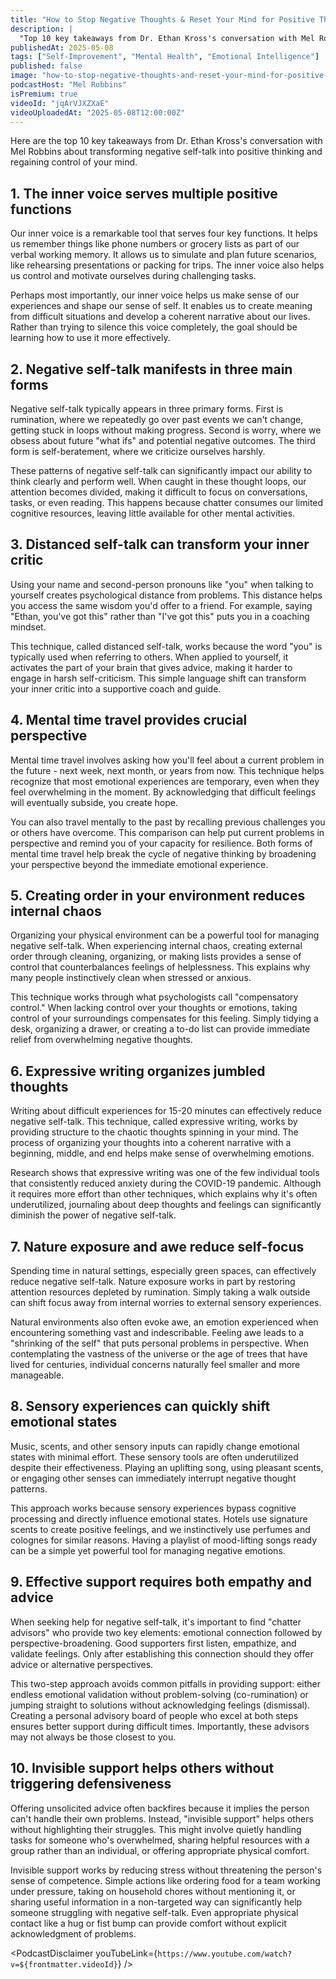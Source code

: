 ```yaml
---
title: "How to Stop Negative Thoughts & Reset Your Mind for Positive Thinking"
description: |
  "Top 10 key takeaways from Dr. Ethan Kross's conversation with Mel Robbins about transforming negative self-talk into positive thinking and regaining control of your mind."
publishedAt: 2025-05-08
tags: ["Self-Improvement", "Mental Health", "Emotional Intelligence"]
published: false
image: "how-to-stop-negative-thoughts-and-reset-your-mind-for-positive-thinking.jpg"
podcastHost: "Mel Robbins"
isPremium: true
videoId: "jqArVJXZXaE"
videoUploadedAt: "2025-05-08T12:00:00Z"
---
```



<PodcastSummaryPageLayout frontmatter={frontmatter}>

Here are the top 10 key takeaways from Dr. Ethan Kross's conversation with Mel Robbins about transforming negative self-talk into positive thinking and regaining control of your mind.

## 1. The inner voice serves multiple positive functions

Our inner voice is a remarkable tool that serves four key functions. It helps us remember things like phone numbers or grocery lists as part of our verbal working memory. It allows us to simulate and plan future scenarios, like rehearsing presentations or packing for trips. The inner voice also helps us control and motivate ourselves during challenging tasks.

Perhaps most importantly, our inner voice helps us make sense of our experiences and shape our sense of self. It enables us to create meaning from difficult situations and develop a coherent narrative about our lives. Rather than trying to silence this voice completely, the goal should be learning how to use it more effectively.

## 2. Negative self-talk manifests in three main forms

Negative self-talk typically appears in three primary forms. First is rumination, where we repeatedly go over past events we can't change, getting stuck in loops without making progress. Second is worry, where we obsess about future "what ifs" and potential negative outcomes. The third form is self-beratement, where we criticize ourselves harshly.

These patterns of negative self-talk can significantly impact our ability to think clearly and perform well. When caught in these thought loops, our attention becomes divided, making it difficult to focus on conversations, tasks, or even reading. This happens because chatter consumes our limited cognitive resources, leaving little available for other mental activities.

## 3. Distanced self-talk can transform your inner critic

Using your name and second-person pronouns like "you" when talking to yourself creates psychological distance from problems. This distance helps you access the same wisdom you'd offer to a friend. For example, saying "Ethan, you've got this" rather than "I've got this" puts you in a coaching mindset.

This technique, called distanced self-talk, works because the word "you" is typically used when referring to others. When applied to yourself, it activates the part of your brain that gives advice, making it harder to engage in harsh self-criticism. This simple language shift can transform your inner critic into a supportive coach and guide.

## 4. Mental time travel provides crucial perspective

Mental time travel involves asking how you'll feel about a current problem in the future - next week, next month, or years from now. This technique helps recognize that most emotional experiences are temporary, even when they feel overwhelming in the moment. By acknowledging that difficult feelings will eventually subside, you create hope.

You can also travel mentally to the past by recalling previous challenges you or others have overcome. This comparison can help put current problems in perspective and remind you of your capacity for resilience. Both forms of mental time travel help break the cycle of negative thinking by broadening your perspective beyond the immediate emotional experience.

## 5. Creating order in your environment reduces internal chaos

Organizing your physical environment can be a powerful tool for managing negative self-talk. When experiencing internal chaos, creating external order through cleaning, organizing, or making lists provides a sense of control that counterbalances feelings of helplessness. This explains why many people instinctively clean when stressed or anxious.

This technique works through what psychologists call "compensatory control." When lacking control over your thoughts or emotions, taking control of your surroundings compensates for this feeling. Simply tidying a desk, organizing a drawer, or creating a to-do list can provide immediate relief from overwhelming negative thoughts.

## 6. Expressive writing organizes jumbled thoughts

Writing about difficult experiences for 15-20 minutes can effectively reduce negative self-talk. This technique, called expressive writing, works by providing structure to the chaotic thoughts spinning in your mind. The process of organizing your thoughts into a coherent narrative with a beginning, middle, and end helps make sense of overwhelming emotions.

Research shows that expressive writing was one of the few individual tools that consistently reduced anxiety during the COVID-19 pandemic. Although it requires more effort than other techniques, which explains why it's often underutilized, journaling about deep thoughts and feelings can significantly diminish the power of negative self-talk.

## 7. Nature exposure and awe reduce self-focus

Spending time in natural settings, especially green spaces, can effectively reduce negative self-talk. Nature exposure works in part by restoring attention resources depleted by rumination. Simply taking a walk outside can shift focus away from internal worries to external sensory experiences.

Natural environments also often evoke awe, an emotion experienced when encountering something vast and indescribable. Feeling awe leads to a "shrinking of the self" that puts personal problems in perspective. When contemplating the vastness of the universe or the age of trees that have lived for centuries, individual concerns naturally feel smaller and more manageable.

## 8. Sensory experiences can quickly shift emotional states

Music, scents, and other sensory inputs can rapidly change emotional states with minimal effort. These sensory tools are often underutilized despite their effectiveness. Playing an uplifting song, using pleasant scents, or engaging other senses can immediately interrupt negative thought patterns.

This approach works because sensory experiences bypass cognitive processing and directly influence emotional states. Hotels use signature scents to create positive feelings, and we instinctively use perfumes and colognes for similar reasons. Having a playlist of mood-lifting songs ready can be a simple yet powerful tool for managing negative emotions.

## 9. Effective support requires both empathy and advice

When seeking help for negative self-talk, it's important to find "chatter advisors" who provide two key elements: emotional connection followed by perspective-broadening. Good supporters first listen, empathize, and validate feelings. Only after establishing this connection should they offer advice or alternative perspectives.

This two-step approach avoids common pitfalls in providing support: either endless emotional validation without problem-solving (co-rumination) or jumping straight to solutions without acknowledging feelings (dismissal). Creating a personal advisory board of people who excel at both steps ensures better support during difficult times. Importantly, these advisors may not always be those closest to you.

## 10. Invisible support helps others without triggering defensiveness

Offering unsolicited advice often backfires because it implies the person can't handle their own problems. Instead, "invisible support" helps others without highlighting their struggles. This might involve quietly handling tasks for someone who's overwhelmed, sharing helpful resources with a group rather than an individual, or offering appropriate physical comfort.

Invisible support works by reducing stress without threatening the person's sense of competence. Simple actions like ordering food for a team working under pressure, taking on household chores without mentioning it, or sharing useful information in a non-targeted way can significantly help someone struggling with negative self-talk. Even appropriate physical contact like a hug or fist bump can provide comfort without explicit acknowledgment of problems.

<PodcastDisclaimer
  youTubeLink={`https://www.youtube.com/watch?v=${frontmatter.videoId}`}
/>

</PodcastSummaryPageLayout>

